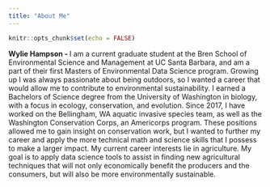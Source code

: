 ```yaml
---
title: "About Me"
---
```


```r
knitr::opts_chunk$set(echo = FALSE)
```

  **Wylie Hampson - ** 
  I am a current graduate student at the Bren School of Environmental Science and Management at UC Santa Barbara, and am a part of their first Masters of Environmental Data Science program. Growing up I was always passionate about being outdoors, so I wanted a career that would allow me to contribute to environmental sustainability. I earned a Bachelors of Science degree from the University of Washington in biology, with a focus in ecology, conservation, and evolution. Since 2017, I have worked on the Bellingham, WA aquatic invasive species team, as well as the Washington Conservation Corps, an Americorps program. These positions allowed me to gain insight on conservation work, but I wanted to further my career and apply the more technical math and science skills that I possess to make a larger impact. My current career interests lie in agriculture. My goal is to apply data science tools to assist in finding new agricultural techniques that will not only economically benefit the producers and the consumers, but will also be more environmentally sustainable.

